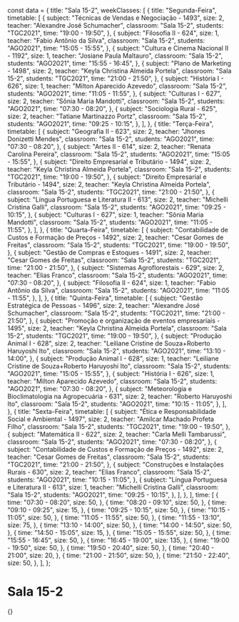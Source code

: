 const data = {
  title: "Sala 15-2",
  weekClasses: [
    {
      title: "Segunda-Feira",
      timetable: [
        {
          subject: "Técnicas de Vendas e Negociação - 1493",
          size: 2,
          teacher: "Alexandre José Schumacher",
          classroom: "Sala 15-2",
          students: "TGC2021",
          time: "19:00 - 19:50",
        },
        {
          subject: "Filosofia II - 624",
          size: 1,
          teacher: "Fabio Antônio da Silva",
          classroom: "Sala 15-2",
          students: "AGO2021",
          time: "15:05 - 15:55",
        },
        {
          subject: "Cultura e Cinema Nacional II - 1192",
          size: 1,
          teacher: "Josiane Paula Maltauro",
          classroom: "Sala 15-2",
          students: "AGO2021",
          time: "15:55 - 16:45",
        },
        {
          subject: "Plano de Marketing - 1498",
          size: 2,
          teacher: "Keyla Christina Almeida Portela",
          classroom: "Sala 15-2",
          students: "TGC2021",
          time: "21:00 - 21:50",
        },
        {
          subject: "História I - 626",
          size: 1,
          teacher: "Milton Aparecido Azevedo",
          classroom: "Sala 15-2",
          students: "AGO2021",
          time: "11:05 - 11:55",
        },
        {
          subject: "Culturas I - 627",
          size: 2,
          teacher: "Sônia Maria Mandotti",
          classroom: "Sala 15-2",
          students: "AGO2021",
          time: "07:30 - 08:20",
        },
        {
          subject: "Sociologia Rural - 625",
          size: 2,
          teacher: "Tatiane Martinazzo Portz",
          classroom: "Sala 15-2",
          students: "AGO2021",
          time: "09:25 - 10:15",
        },
      ],
    },
    {
      title: "Terça-Feira",
      timetable: [
        {
          subject: "Geografia II - 623",
          size: 2,
          teacher: "Jhones Donizetti Mendes",
          classroom: "Sala 15-2",
          students: "AGO2021",
          time: "07:30 - 08:20",
        },
        {
          subject: "Artes II - 614",
          size: 2,
          teacher: "Renata Carolina Pereira",
          classroom: "Sala 15-2",
          students: "AGO2021",
          time: "15:05 - 15:55",
        },
        {
          subject: "Direito Empresarial e Tributário - 1494",
          size: 2,
          teacher: "Keyla Christina Almeida Portela",
          classroom: "Sala 15-2",
          students: "TGC2021",
          time: "19:00 - 19:50",
        },
        {
          subject: "Direito Empresarial e Tributário - 1494",
          size: 2,
          teacher: "Keyla Christina Almeida Portela",
          classroom: "Sala 15-2",
          students: "TGC2021",
          time: "21:00 - 21:50",
        },
        {
          subject: "Língua Portuguesa e Literatura II - 613",
          size: 2,
          teacher: "Michelli Cristina Galli",
          classroom: "Sala 15-2",
          students: "AGO2021",
          time: "09:25 - 10:15",
        },
        {
          subject: "Culturas I - 627",
          size: 1,
          teacher: "Sônia Maria Mandotti",
          classroom: "Sala 15-2",
          students: "AGO2021",
          time: "11:05 - 11:55",
        },
      ],
    },
    {
      title: "Quarta-Feira",
      timetable: [
        {
          subject: "Contabilidade de Custos e Formação de Preços - 1492",
          size: 2,
          teacher: "Cesar Gomes de Freitas",
          classroom: "Sala 15-2",
          students: "TGC2021",
          time: "19:00 - 19:50",
        },
        {
          subject: "Gestão de Compras e Estoques - 1491",
          size: 2,
          teacher: "Cesar Gomes de Freitas",
          classroom: "Sala 15-2",
          students: "TGC2021",
          time: "21:00 - 21:50",
        },
        {
          subject: "Sistemas Agroflorestais - 629",
          size: 2,
          teacher: "Elias Franco",
          classroom: "Sala 15-2",
          students: "AGO2021",
          time: "07:30 - 08:20",
        },
        {
          subject: "Filosofia II - 624",
          size: 1,
          teacher: "Fabio Antônio da Silva",
          classroom: "Sala 15-2",
          students: "AGO2021",
          time: "11:05 - 11:55",
        },
      ],
    },
    {
      title: "Quinta-Feira",
      timetable: [
        {
          subject: "Gestão Estratégica de Pessoas - 1496",
          size: 2,
          teacher: "Alexandre José Schumacher",
          classroom: "Sala 15-2",
          students: "TGC2021",
          time: "21:00 - 21:50",
        },
        {
          subject: "Promoção e organização de eventos empresariais - 1495",
          size: 2,
          teacher: "Keyla Christina Almeida Portela",
          classroom: "Sala 15-2",
          students: "TGC2021",
          time: "19:00 - 19:50",
        },
        {
          subject: "Produção Animal I - 628",
          size: 2,
          teacher: "Leiliane Cristine de Souza+Roberto Haruyoshi Ito",
          classroom: "Sala 15-2",
          students: "AGO2021",
          time: "13:10 - 14:00",
        },
        {
          subject: "Produção Animal I - 628",
          size: 1,
          teacher: "Leiliane Cristine de Souza+Roberto Haruyoshi Ito",
          classroom: "Sala 15-2",
          students: "AGO2021",
          time: "15:05 - 15:55",
        },
        {
          subject: "História I - 626",
          size: 1,
          teacher: "Milton Aparecido Azevedo",
          classroom: "Sala 15-2",
          students: "AGO2021",
          time: "07:30 - 08:20",
        },
        {
          subject: "Meteorologia e Bioclimatologia na Agropecuária - 631",
          size: 2,
          teacher: "Roberto Haruyoshi Ito",
          classroom: "Sala 15-2",
          students: "AGO2021",
          time: "10:15 - 11:05",
        },
      ],
    },
    {
      title: "Sexta-Feira",
      timetable: [
        {
          subject: "Ética e Responsabilidade Social e Ambiental - 1497",
          size: 2,
          teacher: "Amilcar Machado Profeta Filho",
          classroom: "Sala 15-2",
          students: "TGC2021",
          time: "19:00 - 19:50",
        },
        {
          subject: "Matemática II - 622",
          size: 2,
          teacher: "Carla Melli Tambarussi",
          classroom: "Sala 15-2",
          students: "AGO2021",
          time: "07:30 - 08:20",
        },
        {
          subject: "Contabilidade de Custos e Formação de Preços - 1492",
          size: 2,
          teacher: "Cesar Gomes de Freitas",
          classroom: "Sala 15-2",
          students: "TGC2021",
          time: "21:00 - 21:50",
        },
        {
          subject: "Construções e Instalações Rurais - 630",
          size: 2,
          teacher: "Elias Franco",
          classroom: "Sala 15-2",
          students: "AGO2021",
          time: "10:15 - 11:05",
        },
        {
          subject: "Língua Portuguesa e Literatura II - 613",
          size: 1,
          teacher: "Michelli Cristina Galli",
          classroom: "Sala 15-2",
          students: "AGO2021",
          time: "09:25 - 10:15",
        },
      ],
    },
  ],
  time: [
    {
      time: "07:30 - 08:20",
      size: 50,
    },
    {
      time: "08:20 - 09:10",
      size: 50,
    },
    {
      time: "09:10 - 09:25",
      size: 15,
    },
    {
      time: "09:25 - 10:15",
      size: 50,
    },
    {
      time: "10:15 - 11:05",
      size: 50,
    },
    {
      time: "11:05 - 11:55",
      size: 50,
    },
    {
      time: "11:55 - 13:10",
      size: 75,
    },
    {
      time: "13:10 - 14:00",
      size: 50,
    },
    {
      time: "14:00 - 14:50",
      size: 50,
    },
    {
      time: "14:50 - 15:05",
      size: 15,
    },
    {
      time: "15:05 - 15:55",
      size: 50,
    },
    {
      time: "15:55 - 16:45",
      size: 50,
    },
    {
      time: "16:45 - 19:00",
      size: 135,
    },
    {
      time: "19:00 - 19:50",
      size: 50,
    },
    {
      time: "19:50 - 20:40",
      size: 50,
    },
    {
      time: "20:40 - 21:00",
      size: 20,
    },
    {
      time: "21:00 - 21:50",
      size: 50,
    },
    {
      time: "21:50 - 22:40",
      size: 50,
    },
  ],
};

# Sala 15-2

<div>
  {<Grid title={data.title} weekClasses={data.weekClasses} time={data.time} />}
</div>
